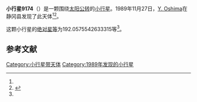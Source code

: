 {{Infobox planet
| bgcolour = #FFFFC0
| name = 9174
| symbol = 
| image = 
| caption = 
| discovery = yes
| discovery_ref = 
| discoverer = [[Y._Oshima|Y. Oshima]]
| discovery_site = [[静冈县|静冈县]] 
| discovered = 1989年11月27日
| designations = yes
| mp_name = 
| named_after = 
| alt_names = 1989 WC3/ 1953 QW / 1979 TU / 1997 HX4
| mp_category = [[主带小行星|主带小行星]]
| orbit_ref = <ref name="a">[http://ssd.jpl.nasa.gov/sbdb.cgi?sstr=9174 9174] {{Wayback|url=http://ssd.jpl.nasa.gov/sbdb.cgi?sstr=9174 |date=20210814063401 }}，小行星數據庫瀏覽器（JPL Small-Body Database Browser）－[[美国国家航空航天局|美国国家航空航天局]]喷气推进实验室</ref>
| epoch = 2456400.5 (2013年4月18日更新)
| aphelion = {{convert|2.341519293262505|AU|km|3|abbr=on|lk=out}}
| perihelion = {{convert|2.033108658234684|AU|km|3|abbr=on}}
| semimajor = {{convert|2.187313975748594|AU|km|3|abbr=on}}
| eccentricity = 0.070499855
| period = 1181.585407 [[日|日]]<br />3.24[[儒略年|儒略年]]
| avg_speed = 
| inclination = 2.76383777007554
| asc_node = 240.8617909206519
| mean_anomaly = 
| arg_peri = 192.0575542633315
| satellites = 
| physical_characteristics = yes
| dimensions = 
| mass = 
| density = 
| surface_grav = 
| escape_velocity = 
| sidereal_day = 
| axial_tilt = 
| pole_ecliptic_lat = 
| pole_ecliptic_lon = 
| albedo = 
| temperatures= 
| temp_name1 = 
| mean_temp_1 = 
| max_temp_1 = 
| temp_name2 = 
| max_temp_2 = 
| spectral_type = 
| abs_magnitude = 192.0575542633315
}}

'''小行星9174'''（{{lang-en|9174}}）是一颗围绕[[太阳|太阳]][[公转|公转]]的[[小行星|小行星]]。1989年11月27日，[[Y._Oshima|Y. Oshima]]在静冈县发现了此天体<ref name="a" /><ref>{{cite news|title=小行星列表|url=http://cfa-www.harvard.edu/iau/lists/NumberedMPs.txt|accessdate=2013-07-08|newspaper=哈佛大学|archive-date=2008-05-17|archive-url=https://web.archive.org/web/20080517010638/http://cfa-www.harvard.edu/iau/lists/NumberedMPs.txt|dead-url=no}}</ref>。

这颗小行星的[[绝对星等|绝对星等]]为192.0575542633315等<ref name="a" />。

==参考文献==
{{reflist}}
{{Minor Planet Number|[[小行星9173|小行星9173]]|[[小行星9175|小行星9175]]}}

{{小天体}}

[[Category:小行星带天体|Category:小行星带天体]]
[[Category:1989年发现的小行星|Category:1989年发现的小行星]]

{{asteroid-stub}}